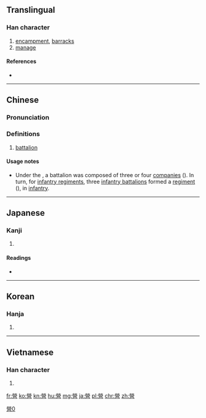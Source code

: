 {{also|営|营}}

==Translingual==
{{ja-forms|[[営]]|[[营]]|營}}

===Han character===
{{Han char|rn=86|rad=火|as=13|sn=17|four=9960<sub>6</sub>|canj=火火月口口 (FFBRR)|ids=⿳炏冖呂}}

# [[encampment]], [[barracks]]
# [[manage]]

====References====
* {{Han ref|kx=0684.170|dkj=19457|dj=1096.120|hdz=32237.050|uh=71DF}}

----

==Chinese==
{{zh-forms|s=营}}

===Pronunciation===
{{zh-pron
|m=yíng
|c=jing4
|mc=y
|oc=y
|ma=
|cat=n,v
}}

===Definitions===
{{zh-hanzi}}

# {{context|military|lang=zh}} [[battalion]]

====Usage notes====
* {{sense|military}} Under the {{w|National Revolutionary Army}}, a battalion was composed of three or four [[companies]] ({{zh-l|連}}). In turn, for [[infantry regiment]]s, three [[infantry battalion]]s formed a [[regiment]] ({{zh-l|團}}), in [[infantry]].

----

==Japanese==

===Kanji===
{{ja-kanji|grade=|rs=火13|style=ky|shin=営}}

# {{defn|lang=ja|sort=火13}}

====Readings====
* {{ja-readings|on=[[えい]] (ei)|kun=[[いとなむ]] (itonamu)}}

----

==Korean==

===Hanja===
{{ko-hanja|hangeul=[[영]], [[형]]|eumhun=|rv=yeong, hyeong|mr=yŏng, hyŏng|y=yeng, hyeng}}

# {{defn|lang=ko|sort=火13}}

----

==Vietnamese==

===Han character===
{{vi-hantu|[[doanh]], [[dinh]]|rs=火13}}

# {{defn|lang=vi|sort=火13}}

[[Category:CJKV characters simplified differently in Japan and China|營0]]

[[fr:營]]
[[ko:營]]
[[kn:營]]
[[hu:營]]
[[mg:營]]
[[ja:營]]
[[pl:營]]
[[chr:營]]
[[zh:營]]